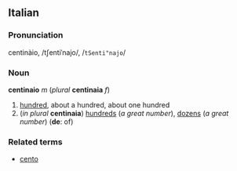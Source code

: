 ==Italian==
===Pronunciation===
centinàio, /tʃentiˈnajo/, /<tt>tSenti"najo</tt>/
===Noun===
'''centinaio''' ''m'' (''plural'' '''centinaia''' ''f'')

#[[hundred]], about a hundred, about one hundred
#(''in plural'' '''centinaia''') [[hundred]]s (''a great number''), [[dozen]]s (''a great number'') ('''de''': of)

===Related terms===
*[[cento]]